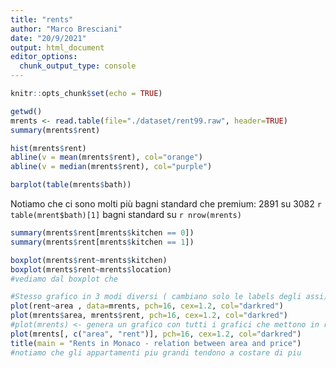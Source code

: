 ---
title: "rents"
author: "Marco Bresciani"
date: "20/9/2021"
output: html_document
editor_options: 
  chunk_output_type: console
---

```{r setup, include=FALSE}
knitr::opts_chunk$set(echo = TRUE)
```

```{r setup, include=FALSE}
getwd()
mrents <- read.table(file="./dataset/rent99.raw", header=TRUE)
summary(mrents$rent)

```

```{r}
hist(mrents$rent)
abline(v = mean(mrents$rent), col="orange")
abline(v = median(mrents$rent), col="purple")

barplot(table(mrents$bath))
```
Notiamo che ci sono molti più bagni standard che premium: 2891 su 3082
`r table(mrent$bath)[1]` bagni standard su `r nrow(mrents)`

```{r}
summary(mrents$rent[mrents$kitchen == 0])
summary(mrents$rent[mrents$kitchen == 1])
```
```{r}
boxplot(mrents$rent~mrents$kitchen)
boxplot(mrents$rent~mrents$location)
#vediamo dal boxplot che 
```

```{r}
#Stesso grafico in 3 modi diversi ( cambiano solo le labels degli assi)
plot(rent~area , data=mrents, pch=16, cex=1.2, col="darkred")
plot(mrents$area, mrents$rent, pch=16, cex=1.2, col="darkred")
#plot(mrents) <- genera un grafico con tutti i grafici che mettono in relazione tutte le var                    del dataset ( pericoloso su dataset troppo grandi )
plot(mrents[, c("area", "rent")], pch=16, cex=1.2, col="darkred")
title(main = "Rents in Monaco - relation between area and price")
#notiamo che gli appartamenti piu grandi tendono a costare di piu
```

```{r}

```

